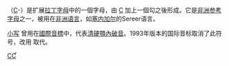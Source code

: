 {{Unreferenced|time=2017-12-26T09:57:46+00:00}}
{{Infobox alphabet|alphabet=拉丁|uuc=0187|ulc=0188}}
{{Unicode|'''Ƈ''', '''ƈ'''}}（[[C|C]]-{{link-en|hook (附加符号)|Hook (diacritic)|hook}}）是扩展[[拉丁字母|拉丁字母]]中的一個字母，由 [[C|C]] 加上一個勾之後形成。它是[[非洲参考字母|非洲参考字母]]之一，被用在[[非洲语言|非洲语言]]，如[[塞内加尔|塞内加尔]]的Sereer语言。

[[小寫字母|小写]] {{IPA|ƈ}} 曾用在[[國際音標|國際音標]]中，代表[[清硬顎內破音|清硬顎內破音]]。1993年版本的国际音标取消了此符号，改用 {{IPA|ʄ̊}} 取代。

{{Latin alphabet}}

[[Category:衍生拉丁字母|CƇ]]